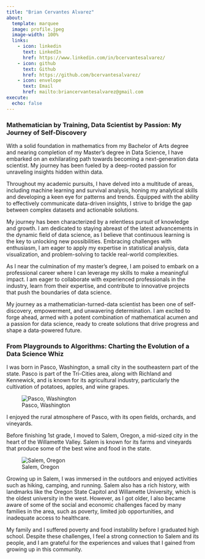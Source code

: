 ```yaml
---
title: "Brian Cervantes Alvarez"
about:
  template: marquee
  image: profile.jpeg
  image-width: 100%
  links:
    - icon: linkedin
      text: LinkedIn
      href: https://www.linkedin.com/in/bcervantesalvarez/
    - icon: github
      text: Github
      href: https://github.com/bcervantesalvarez/
    - icon: envelope
      text: Email
      href: mailto:briancervantesalvarez@gmail.com
execute: 
  echo: false
---          
```


### Mathematician by Training, Data Scientist by Passion: My Journey of Self-Discovery

With a solid foundation in mathematics from my Bachelor of Arts degree and nearing completion of my Master's degree in Data Science, I have embarked on an exhilarating path towards becoming a next-generation data scientist. My journey has been fueled by a deep-rooted passion for unraveling insights hidden within data.

Throughout my academic pursuits, I have delved into a multitude of areas, including machine learning and survival analysis, honing my analytical skills and developing a keen eye for patterns and trends. Equipped with the ability to effectively communicate data-driven insights, I strive to bridge the gap between complex datasets and actionable solutions.

My journey has been characterized by a relentless pursuit of knowledge and growth. I am dedicated to staying abreast of the latest advancements in the dynamic field of data science, as I believe that continuous learning is the key to unlocking new possibilities. Embracing challenges with enthusiasm, I am eager to apply my expertise in statistical analysis, data visualization, and problem-solving to tackle real-world complexities.

As I near the culmination of my master's degree, I am poised to embark on a professional career where I can leverage my skills to make a meaningful impact. I am eager to collaborate with experienced professionals in the industry, learn from their expertise, and contribute to innovative projects that push the boundaries of data science.

My journey as a mathematician-turned-data scientist has been one of self-discovery, empowerment, and unwavering determination. I am excited to forge ahead, armed with a potent combination of mathematical acumen and a passion for data science, ready to create solutions that drive progress and shape a data-powered future.

### From Playgrounds to Algorithms: Charting the Evolution of a Data Science Whiz

I was born in Pasco, Washington, a small city in the southeastern part of the state. Pasco is part of the Tri-Cities area, along with Richland and Kennewick, and is known for its agricultural industry, particularly the cultivation of potatoes, apples, and wine grapes.

![Pasco, Washington](background1.jpeg)

I enjoyed the rural atmosphere of Pasco, with its open fields, orchards, and vineyards.

Before finishing 1st grade, I moved to Salem, Oregon, a mid-sized city in the heart of the Willamette Valley. Salem is known for its farms and vineyards that produce some of the best wine and food in the state.

![Salem, Oregon](background2.jpeg)

Growing up in Salem, I was immersed in the outdoors and enjoyed activities such as hiking, camping, and running. Salem also has a rich history, with landmarks like the Oregon State Capitol and Willamette University, which is the oldest university in the west. However, as I got older, I also became aware of some of the social and economic challenges faced by many families in the area, such as poverty, limited job opportunities, and inadequate access to healthcare.

My family and I suffered poverty and food instability before I graduated high school. Despite these challenges, I feel a strong connection to Salem and its people, and I am grateful for the experiences and values that I gained from growing up in this community.